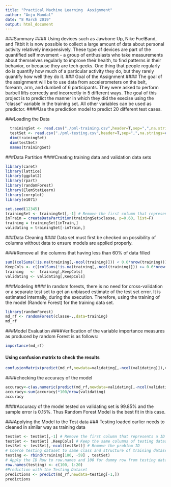 ---
title: "Practical Machine Learning  Assignment"
author: "Anju Mandal"
date: "8 March 2019"
output: html_document
---

###Summary
####  Using devices such as Jawbone Up, Nike FuelBand, and Fitbit it is now possible to collect a large amount of data about personal activity relatively inexpensively. These type of devices are part of the quantified self movement - a group of enthusiasts who take measurements about themselves regularly to improve their health, to find patterns in their behavior, or because they are tech geeks. One thing that people regularly do is quantify how much of a particular activity they do, but they rarely quantify how well they do it. 
### Goal of the Assignment 
#### The goal of the assignment will be to use data from accelerometers on the belt, forearm, arm, and dumbell of 6 participants. They were asked to perform barbell lifts correctly and incorrectly in 5 different ways. The goal of this project is to predict the manner in which they did the execise using the "classe" variable in the training set. All other variables can be used as predictor.
####Use the prediction model to predict 20 different test cases.

###Loading the Data
```{r echo = TRUE}
  trainingSet <- read.csv("./pml-training.csv",header=T,sep=",",na.strings=c("NA",""))
  testSet <- read.csv("./pml-testing.csv",header=T,sep=",",na.strings=c("NA",""))
  dim(trainingSet)
  dim(testSet)
  names(trainingSet)
```

###Data Partition
####Creating training data and validation data sets 
```{r echo=TRUE}
library(caret)
library(lattice)
library(ggplot2)
library(rpart)
library(randomForest)
library(ElemStatLearn)
library(corrplot)
library(e1071)

set.seed(12345)
trainingSet <- trainingSet[,-1] # Remove the first column that represents a ID Row
inTrain = createDataPartition(trainingSet$classe, p=0.60, list=F)
training = trainingSet[inTrain,]
validating = trainingSet[-inTrain,]
```

###Data Cleaning
#### Data set must first be checked on possibility of columns without data to ensure models are applied properly.

####Remove all the columns that having less than 60% of data filled

```{r echo=TRUE}
sum((colSums(!is.na(training[,-ncol(training)])) < 0.6*nrow(training)))
KeepCols <- c((colSums(!is.na(training[,-ncol(training)])) >= 0.6*nrow(training)))
training   <-  training[,KeepCols]
validating <- validating[,KeepCols]
```

###Modeling
#### In random forests, there is no need for cross-validation or a separate test set to get an unbiased estimate of the test set error. It is estimated internally, during the execution. Therefore, using the training of the model (Random Forest) for the training data set.

```{r echo = TRUE}
library(randomForest)
md_rf <- randomForest(classe~.,data=training)
md_rf
```

###Model Evaluation
####Verification of the variable importance measures as produced by random Forest is as follows:
```{r echo = TRUE}
importance(md_rf)
```

#### Using confusion matrix to check the results
``` {r echo= TRUE}
confusionMatrix(predict(md_rf,newdata=validating[,-ncol(validating)]),validating$classe)

```

####checking the accuracy of the model
```{r echo=TRUE}
accuracy<-c(as.numeric(predict(md_rf,newdata=validating[,-ncol(validating)])==validating$classe))
accuracy<-sum(accuracy)*100/nrow(validating)
accuracy
```

####Accuracy of the model tested on validating set is 99.85% and the sample error is 0.15%. Thus Random Forest Model is the best fit in this case.

###Applying the Model to the Test data 
###  Testing loaded earlier needs to cleaned in similar way as training data 

```{r echo = TRUE}
testSet <- testSet[,-1] # Remove the first column that represents a ID Row
testSet <- testSet[ ,KeepCols] # Keep the same columns of testing dataset
testSet <- testSet[,-ncol(testSet)] # Remove the problem ID
# Coerce testing dataset to same class and structure of training dataset 
testing <- rbind(training[100, -59] , testSet) 
# Apply the ID Row to row.names and 100 for dummy row from testing dataset 
row.names(testing) <- c(100, 1:20)
#Prediction with the Testing Dataset
predictions <- predict(md_rf,newdata=testing[-1,])
predictions

```